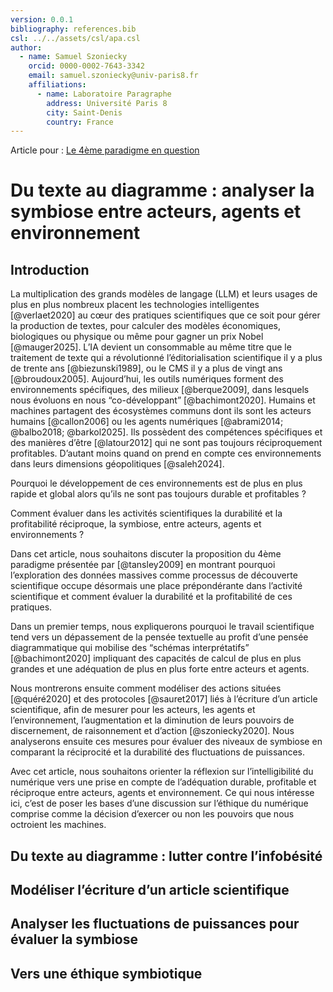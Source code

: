 ```yaml
---
version: 0.0.1
bibliography: references.bib
csl: ../../assets/csl/apa.csl
author:
  - name: Samuel Szoniecky
    orcid: 0000-0002-7643-3342
    email: samuel.szoniecky@univ-paris8.fr
    affiliations:
      - name: Laboratoire Paragraphe
        address: Université Paris 8
        city: Saint-Denis
        country: France
---
```


Article pour : [Le 4ème paradigme en question](https://intelligibilite-numerique.numerev.com/appels-a-articles/2921-appel-a-articles-n-7-2025)

# Du texte au diagramme : analyser la symbiose entre acteurs, agents et environnement

## Introduction
La multiplication des grands modèles de langage (LLM) et leurs usages de plus en plus nombreux placent les technologies intelligentes [@verlaet2020] au cœur des pratiques scientifiques que ce soit pour gérer la production de textes, pour calculer des modèles économiques, biologiques ou physique ou même pour gagner un prix Nobel [@mauger2025]. L'IA devient un consommable au même titre que le traitement de texte qui a révolutionné l'éditorialisation scientifique il y a plus de trente ans [@biezunski1989], ou le CMS il y a plus de vingt ans [@broudoux2005]. Aujourd'hui, les outils numériques forment des environnements spécifiques, des milieux [@berque2009], dans lesquels nous évoluons en nous "co-développant" [@bachimont2020]. Humains et machines partagent des écosystèmes communs dont ils sont les acteurs humains [@callon2006] ou les agents numériques [@abrami2014; @balbo2018; @barkol2025]. Ils possèdent des compétences spécifiques et des manières d'être [@latour2012] qui ne sont pas toujours réciproquement profitables. D'autant moins quand on prend en compte ces environnements dans leurs dimensions géopolitiques [@saleh2024].

Pourquoi le développement de ces environnements est de plus en plus rapide et global alors qu'ils ne sont pas toujours durable et profitables ?

Comment évaluer dans les activités scientifiques la durabilité et la profitabilité réciproque, la symbiose, entre acteurs, agents et environnements ?

Dans cet article, nous souhaitons discuter la proposition du 4ème paradigme présentée par [@tansley2009] en montrant pourquoi l’exploration des données massives comme processus de découverte scientifique occupe désormais une place prépondérante dans l'activité scientifique et comment évaluer la durabilité et la profitabilité de ces pratiques.

Dans un premier temps, nous expliquerons pourquoi le travail scientifique tend vers un dépassement de la pensée textuelle au profit d'une pensée diagrammatique qui mobilise des "schémas interprétatifs" [@bachimont2020] impliquant des capacités de calcul de plus en plus grandes et une adéquation de plus en plus forte entre acteurs et agents.

Nous montrerons ensuite comment modéliser des actions situées [@quéré2020] et des protocoles [@sauret2017] liés à l'écriture d'un article scientifique, afin de mesurer pour les acteurs, les agents et l'environnement, l'augmentation et la diminution de leurs pouvoirs de discernement, de raisonnement et d'action [@szoniecky2020]. Nous analyserons ensuite ces mesures pour évaluer des niveaux de symbiose en comparant la réciprocité et la durabilité des fluctuations de puissances.

Avec cet article, nous souhaitons orienter la réflexion sur l'intelligibilité du numérique vers une prise en compte de l'adéquation durable, profitable et réciproque entre acteurs, agents et environnement. Ce qui nous intéresse ici, c'est de poser les bases d'une discussion sur l'éthique du numérique comprise comme la décision d'exercer ou non les pouvoirs que nous octroient les machines.

## Du texte au diagramme : lutter contre l’infobésité

## Modéliser l’écriture d’un article scientifique

## Analyser les fluctuations de puissances pour évaluer la symbiose

## Vers une éthique symbiotique
